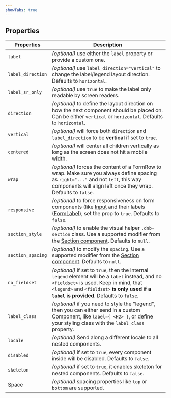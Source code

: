 ```yaml
---
showTabs: true
---
```


## Properties

| Properties                              | Description                                                                                                                                                                                                                              |
| --------------------------------------- | ---------------------------------------------------------------------------------------------------------------------------------------------------------------------------------------------------------------------------------------- |
| `label`                                 | _(optional)_ use either the `label` property or provide a custom one.                                                                                                                                                                    |
| `label_direction`                       | _(optional)_ use `label_direction="vertical"` to change the label/legend layout direction. Defaults to `horizontal`.                                                                                                                     |
| `label_sr_only`                         | _(optional)_ use `true` to make the label only readable by screen readers.                                                                                                                                                               |
| `direction`                             | _(optional)_ to define the layout direction on how the next component should be placed on. Can be either `vertical` or `horizontal`. Defaults to `horizontal`.                                                                           |
| `vertical`                              | _(optional)_ will force both `direction` and `label_direction` to be **vertical** if set to `true`.                                                                                                                                      |
| `centered`                              | _(optional)_ will center all children vertically as long as the screen does not hit a mobile width.                                                                                                                                      |
| `wrap`                                  | _(optional)_ forces the content of a FormRow to wrap. Make sure you always define spacing as `right="..."` and not `left`, this way components will align left once they wrap. Defaults to `false`.                                      |
| `responsive`                            | _(optional)_ to force responsiveness on form components (like [Input](/uilib/components/input) and their labels ([FormLabel](/uilib/components/form-label)), set the prop to `true`. Defaults to `false`.                                |
| `section_style`                         | _(optional)_ to enable the visual helper `.dnb-section` class. Use a supported modifier from the [Section component](/uilib/components/section/properties). Defaults to `null`.                                                          |
| `section_spacing`                       | _(optional)_ to modify the `spacing`. Use a supported modifier from the [Section component](/uilib/components/section/properties). Defaults to `null`.                                                                                   |
| `no_fieldset`                           | _(optional)_ if set to `true`, then the internal `legend` element will be a `label` instead, and no `<fieldset>` is used. Keep in mind, that `<legend>` and `<fieldset>` **is only used if a `label` is provided**. Defaults to `false`. |
| `label_class`                           | _(optional)_ if you need to style the "legend", then you can either send in a custom Component, like `label={ <H2> }`, or define your styling class with the `label_class` property.                                                     |
| `locale`                                | _(optional)_ Send along a different locale to all nested components.                                                                                                                                                                     |
| `disabled`                              | _(optional)_ if set to `true`, every component inside will be disabled. Defaults to `false`.                                                                                                                                             |
| `skeleton`                              | _(optional)_ if set to `true`, it enables skeleton for nested components. Defaults to `false`.                                                                                                                                           |
| [Space](/uilib/layout/space/properties) | _(optional)_ spacing properties like `top` or `bottom` are supported.                                                                                                                                                                    |
